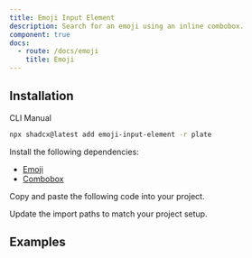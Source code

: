 ```yaml
---
title: Emoji Input Element
description: Search for an emoji using an inline combobox.
component: true
docs:
  - route: /docs/emoji
    title: Emoji
---
```


## Installation

<Tabs defaultValue="cli">

<TabsList>
<TabsTrigger value="cli">CLI</TabsTrigger>
<TabsTrigger value="manual">Manual</TabsTrigger>
</TabsList>
<TabsContent value="cli">

```bash
npx shadcx@latest add emoji-input-element -r plate
```

</TabsContent>

<TabsContent value="manual">

<Steps>

<Step>

Install the following dependencies:

- [Emoji](/docs/emoji)
- [Combobox](/docs/combobox)

</Step>

<Step>

Copy and paste the following code into your project.

</Step>

<ComponentSource name="emoji-input-element" />

<Step>

Update the import paths to match your project setup.

</Step>

</Steps>

</TabsContent>

</Tabs>

## Examples

<ComponentPreview name="playground-demo" id="emoji" />

<ComponentSource src="../../templates/plate-playground-template/src/components/plate-editor.tsx" />
